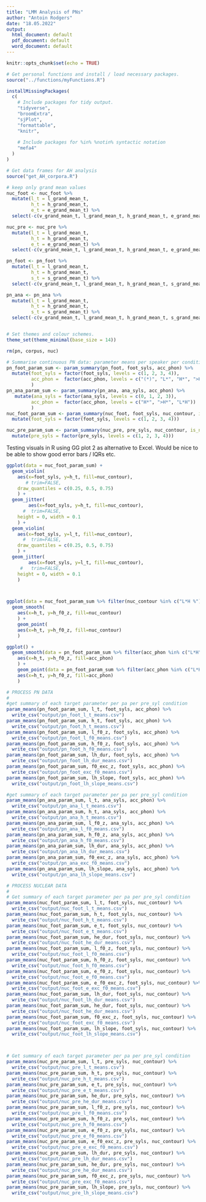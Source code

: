 ```yaml
---
title: "LMM Analysis of PNs"
author: "Antoin Rodgers"
date: "18.05.2022"
output:
  html_document: default
  pdf_document: default
  word_document: default
---
```


```r
knitr::opts_chunk$set(echo = TRUE)

```


```r
# Get personal functions and install / load necessary packages.
source("../functions/myFunctions.R")

installMissingPackages(
  c(
    # Include packages for tidy output.
    "tidyverse",
    "broomExtra",
    "sjPlot",
    "formattable",
    "knitr",
    
    # Include packages for %in% %notin% syntactic notation
    "mefa4"
  )
)

# Get data frames for AH analysis
source("get_AH_corpora.R")

# keep only grand mean values
nuc_foot <- nuc_foot %>% 
  mutate(l_t = l_grand_mean_t,
         h_t = h_grand_mean_t,
         e_t = e_grand_mean_t) %>% 
  select(-c(v_grand_mean_t, l_grand_mean_t, h_grand_mean_t, e_grand_mean_t)) 

nuc_pre <- nuc_pre %>% 
  mutate(l_t = l_grand_mean_t,
         h_t = h_grand_mean_t,
         e_t = e_grand_mean_t) %>% 
  select(-c(v_grand_mean_t, l_grand_mean_t, h_grand_mean_t, e_grand_mean_t))

pn_foot <- pn_foot %>% 
  mutate(l_t = l_grand_mean_t,
         h_t = h_grand_mean_t,
         s_t = s_grand_mean_t) %>% 
  select(-c(v_grand_mean_t, l_grand_mean_t, h_grand_mean_t, s_grand_mean_t)) 

pn_ana <- pn_ana %>% 
  mutate(l_t = l_grand_mean_t,
         h_t = h_grand_mean_t,
         s_t = s_grand_mean_t) %>% 
  select(-c(v_grand_mean_t, l_grand_mean_t, h_grand_mean_t, s_grand_mean_t)) 


# Set themes and colour schemes.
theme_set(theme_minimal(base_size = 14))

rm(pn, corpus, nuc)
```

```r
# Summarise continuous PN data: parameter means per speaker per condition.
pn_foot_param_sum <- param_summary(pn_foot, foot_syls, acc_phon) %>%
  mutate(foot_syls = factor(foot_syls, levels = c(1, 2, 3, 4)),
         acc_phon =  factor(acc_phon, levels = c("(*)", "L*", "H*", ">H*", "L*H"))
         ) 
pn_ana_param_sum <- param_summary(pn_ana, ana_syls, acc_phon) %>% 
   mutate(ana_syls = factor(ana_syls, levels = c(0, 1, 2, 3)),
         acc_phon =  factor(acc_phon, levels = c("H*", ">H*", "L*H"))
         )  
nuc_foot_param_sum <- param_summary(nuc_foot, foot_syls, nuc_contour, is_nucleus = TRUE) %>%
  mutate(foot_syls = factor(foot_syls, levels = c(1, 2, 3, 4)))

nuc_pre_param_sum <- param_summary(nuc_pre, pre_syls, nuc_contour, is_nucleus = TRUE) %>%
  mutate(pre_syls = factor(pre_syls, levels = c(1, 2, 3, 4)))
```


Testing visuals in R using GG plot 2 as alternative to Excel. Would be nice to be able to show good error bars / IQRs etc.
```r
ggplot(data = nuc_foot_param_sum) +
  geom_violin(
    aes(x=foot_syls, y=h_t, fill=nuc_contour),
       # trim=FALSE,
    draw_quantiles = c(0.25, 0.5, 0.75)
    ) +
  geom_jitter(
        aes(x=foot_syls, y=h_t, fill=nuc_contour),
      #  trim=FALSE,
    height = 0, width = 0.1
    ) +
  geom_violin(
    aes(x=foot_syls, y=l_t, fill=nuc_contour),
      #  trim=FALSE,
    draw_quantiles = c(0.25, 0.5, 0.75)
    ) +
  geom_jitter(
        aes(x=foot_syls, y=l_t, fill=nuc_contour),
     #   trim=FALSE,
    height = 0, width = 0.1
    )



ggplot(data = nuc_foot_param_sum %>% filter(nuc_contour %in% c("L*H %"))) +
  geom_smooth(
    aes(x=h_t, y=h_f0_z, fill=nuc_contour)
    ) + 
    geom_point(
    aes(x=h_t, y=h_f0_z, fill=nuc_contour)
    )

ggplot() +
  geom_smooth(data = pn_foot_param_sum %>% filter(acc_phon %in% c("L*H")),
    aes(x=h_t, y=h_f0_z, fill=acc_phon)
    ) + 
    geom_point(data = pn_foot_param_sum %>% filter(acc_phon %in% c("L*H")),
    aes(x=h_t, y=h_f0_z, fill=acc_phon)
    )
```











```r
# PROCESS PN DATA
# 
#get summary of each target parameter per pa per pre_syl condition
param_means(pn_foot_param_sum, l_t, foot_syls, acc_phon) %>%
  write_csv("output/pn_foot_l_t_means.csv")
param_means(pn_foot_param_sum, h_t, foot_syls, acc_phon) %>%
  write_csv("output/pn_foot_h_t_means.csv")
param_means(pn_foot_param_sum, l_f0_z, foot_syls, acc_phon) %>%
  write_csv("output/pn_foot_l_f0_means.csv")
param_means(pn_foot_param_sum, h_f0_z, foot_syls, acc_phon) %>%
  write_csv("output/pn_foot_h_f0_means.csv")
param_means(pn_foot_param_sum, lh_dur, foot_syls, acc_phon) %>%
  write_csv("output/pn_foot_lh_dur_means.csv")
param_means(pn_foot_param_sum, f0_exc_z, foot_syls, acc_phon) %>%
  write_csv("output/pn_foot_exc_f0_means.csv")
param_means(pn_foot_param_sum, lh_slope, foot_syls, acc_phon) %>%
  write_csv("output/pn_foot_lh_slope_means.csv")

#get summary of each target parameter per pa per pre_syl condition
param_means(pn_ana_param_sum, l_t, ana_syls, acc_phon) %>%
  write_csv("output/pn_ana_l_t_means.csv")
param_means(pn_ana_param_sum, h_t, ana_syls, acc_phon) %>%
  write_csv("output/pn_ana_h_t_means.csv")
param_means(pn_ana_param_sum, l_f0_z, ana_syls, acc_phon) %>%
  write_csv("output/pn_ana_l_f0_means.csv")
param_means(pn_ana_param_sum, h_f0_z, ana_syls, acc_phon) %>%
  write_csv("output/pn_ana_h_f0_means.csv")
param_means(pn_ana_param_sum, lh_dur, ana_syls, acc_phon) %>%
  write_csv("output/pn_ana_lh_dur_means.csv")
param_means(pn_ana_param_sum, f0_exc_z, ana_syls, acc_phon) %>%
  write_csv("output/pn_ana_exc_f0_means.csv")
param_means(pn_ana_param_sum, lh_slope, ana_syls, acc_phon) %>%
  write_csv("output/pn_ana_lh_slope_means.csv")
```


```r
# PROCESS NUCLEAR DATA
# 
# Get summary of each target parameter per pa per pre_syl condition
param_means(nuc_foot_param_sum, l_t, foot_syls, nuc_contour) %>%
  write_csv("output/nuc_foot_l_t_means.csv")
param_means(nuc_foot_param_sum, h_t, foot_syls, nuc_contour) %>%
  write_csv("output/nuc_foot_h_t_means.csv")
param_means(nuc_foot_param_sum, e_t, foot_syls, nuc_contour) %>%
  write_csv("output/nuc_foot_e_t_means.csv")
param_means(nuc_foot_param_sum, he_dur, foot_syls, nuc_contour) %>%
  write_csv("output/nuc_foot_he_dur_means.csv")
param_means(nuc_foot_param_sum, l_f0_z, foot_syls, nuc_contour) %>%
  write_csv("output/nuc_foot_l_f0_means.csv")
param_means(nuc_foot_param_sum, h_f0_z, foot_syls, nuc_contour) %>%
  write_csv("output/nuc_foot_h_f0_means.csv")
param_means(nuc_foot_param_sum, e_f0_z, foot_syls, nuc_contour) %>%
  write_csv("output/nuc_foot_e_f0_means.csv")
param_means(nuc_foot_param_sum, e_f0_exc_z, foot_syls, nuc_contour) %>%
  write_csv("output/nuc_foot_e_exc_f0_means.csv")
param_means(nuc_foot_param_sum, lh_dur, foot_syls, nuc_contour) %>%
  write_csv("output/nuc_foot_lh_dur_means.csv")
param_means(nuc_foot_param_sum, he_dur, foot_syls, nuc_contour) %>%
  write_csv("output/nuc_foot_he_dur_means.csv")
param_means(nuc_foot_param_sum, f0_exc_z, foot_syls, nuc_contour) %>%
  write_csv("output/nuc_foot_exc_f0_means.csv")
param_means(nuc_foot_param_sum, lh_slope, foot_syls, nuc_contour) %>%
  write_csv("output/nuc_foot_lh_slope_means.csv")



# Get summary of each target parameter per pa per pre_syl condition
param_means(nuc_pre_param_sum, l_t, pre_syls, nuc_contour) %>%
  write_csv("output/nuc_pre_l_t_means.csv")
param_means(nuc_pre_param_sum, h_t, pre_syls, nuc_contour) %>%
  write_csv("output/nuc_pre_h_t_means.csv")
param_means(nuc_pre_param_sum, e_t, pre_syls, nuc_contour) %>%
  write_csv("output/nuc_pre_e_t_means.csv")
param_means(nuc_pre_param_sum, he_dur, pre_syls, nuc_contour) %>%
  write_csv("output/nuc_pre_he_dur_means.csv")
param_means(nuc_pre_param_sum, l_f0_z, pre_syls, nuc_contour) %>%
  write_csv("output/nuc_pre_l_f0_means.csv")
param_means(nuc_pre_param_sum, h_f0_z, pre_syls, nuc_contour) %>%
  write_csv("output/nuc_pre_h_f0_means.csv")
param_means(nuc_pre_param_sum, e_f0_z, pre_syls, nuc_contour) %>%
  write_csv("output/nuc_pre_e_f0_means.csv")
param_means(nuc_pre_param_sum, e_f0_exc_z, pre_syls, nuc_contour) %>%
  write_csv("output/nuc_pre_e_exc_f0_means.csv")
param_means(nuc_pre_param_sum, lh_dur, pre_syls, nuc_contour) %>%
  write_csv("output/nuc_pre_lh_dur_means.csv")
param_means(nuc_pre_param_sum, he_dur, pre_syls, nuc_contour) %>%
  write_csv("output/nuc_pre_he_dur_means.csv")
param_means(nuc_pre_param_sum, f0_exc_z, pre_syls, nuc_contour) %>%
  write_csv("output/nuc_pre_exc_f0_means.csv")
param_means(nuc_pre_param_sum, lh_slope, pre_syls, nuc_contour) %>%
  write_csv("output/nuc_pre_lh_slope_means.csv")
```
